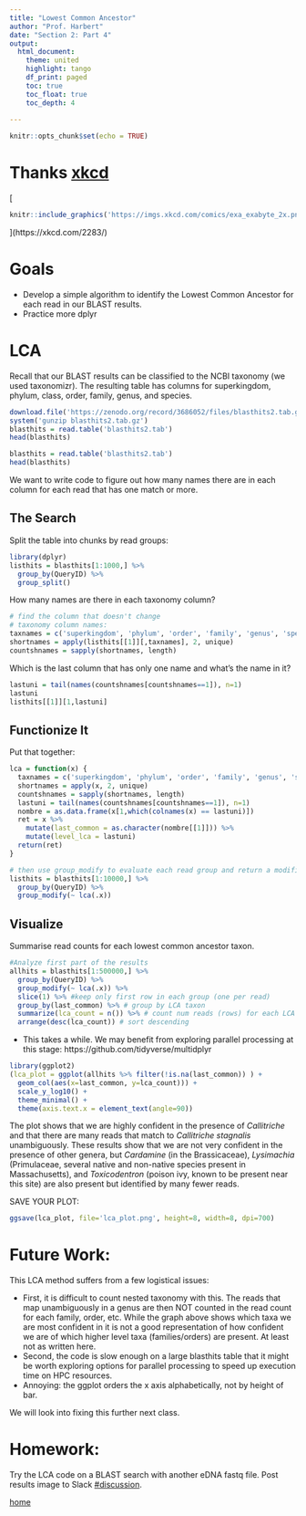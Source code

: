 ```yaml
---
title: "Lowest Common Ancestor"
author: "Prof. Harbert"
date: "Section 2: Part 4"
output: 
  html_document:
    theme: united
    highlight: tango
    df_print: paged
    toc: true
    toc_float: true
    toc_depth: 4
  
---
```



```r
knitr::opts_chunk$set(echo = TRUE)
```


# Thanks [xkcd](https://xkcd.com)
[
```R
knitr::include_graphics('https://imgs.xkcd.com/comics/exa_exabyte_2x.png')
```
](https://xkcd.com/2283/)

# Goals

+ Develop a simple algorithm to identify the Lowest Common Ancestor for each read in our  BLAST results.
+ Practice more dplyr

# LCA {.tabset .tabset-fade .tabset-pills}

Recall that our BLAST results can be classified to the NCBI taxonomy (we used taxonomizr). The resulting table has columns for superkingdom, phylum, class, order, family, genus, and species.

```R
download.file('https://zenodo.org/record/3686052/files/blasthits2.tab.gz?download=1',overwrite=T, destfile = 'blasthits2.tab.gz')
system('gunzip blasthits2.tab.gz')
blasthits = read.table('blasthits2.tab')
head(blasthits)
```

```R
blasthits = read.table('blasthits2.tab')
head(blasthits)
```

We want to write code to figure out how many names there are in each column for each read that has one match or more.

## The Search 

Split the table into chunks by read groups:

```R
library(dplyr)
listhits = blasthits[1:1000,] %>%
  group_by(QueryID) %>% 
  group_split()
```

How many names are there in each taxonomy column?

```R
# find the column that doesn't change
# taxonomy column names:
taxnames = c('superkingdom', 'phylum', 'order', 'family', 'genus', 'species')
shortnames = apply(listhits[[1]][,taxnames], 2, unique)
countshnames = sapply(shortnames, length)
```

Which is the last column that has only one name and what's the name in it?

```R
lastuni = tail(names(countshnames[countshnames==1]), n=1)
lastuni
listhits[[1]][1,lastuni]
```

## Functionize It

Put that together:

```R
lca = function(x) {
  taxnames = c('superkingdom', 'phylum', 'order', 'family', 'genus', 'species')
  shortnames = apply(x, 2, unique)
  countshnames = sapply(shortnames, length)
  lastuni = tail(names(countshnames[countshnames==1]), n=1)
  nombre = as.data.frame(x[1,which(colnames(x) == lastuni)])
  ret = x %>% 
    mutate(last_common = as.character(nombre[[1]])) %>%
    mutate(level_lca = lastuni)
  return(ret)
}

# then use group_modify to evaluate each read group and return a modified section of the table.
listhits = blasthits[1:10000,] %>%
  group_by(QueryID) %>%
  group_modify(~ lca(.x))

```

## Visualize

Summarise read counts for each lowest common ancestor taxon.

```R
#Analyze first part of the results
allhits = blasthits[1:500000,] %>%
  group_by(QueryID) %>%
  group_modify(~ lca(.x)) %>%
  slice(1) %>% #keep only first row in each group (one per read)
  group_by(last_common) %>% # group by LCA taxon
  summarize(lca_count = n()) %>% # count num reads (rows) for each LCA
  arrange(desc(lca_count)) # sort descending
```

* This takes a while. We may benefit from exploring parallel processing at this stage: https://github.com/tidyverse/multidplyr

```R
library(ggplot2)
(lca_plot = ggplot(allhits %>% filter(!is.na(last_common)) ) +
  geom_col(aes(x=last_common, y=lca_count))) + 
  scale_y_log10() +
  theme_minimal() +
  theme(axis.text.x = element_text(angle=90))
```


The plot shows that we are highly confident in the presence of *Callitriche* and that there are many reads that match to *Callitriche stagnalis* unambiguously. These results show that we are not very confident in the presence of other genera, but *Cardamine* (in the Brassicaceae), *Lysimachia* (Primulaceae, several native and non-native species present in Massachusetts), and *Toxicodentron* (poison ivy, known to be present near this site) are also present but identified by many fewer reads.

SAVE YOUR PLOT: 

```R
ggsave(lca_plot, file='lca_plot.png', height=8, width=8, dpi=700)
```

# Future Work:

This LCA method suffers from a few logistical issues:

+ First, it is difficult to count nested taxonomy with this. The reads that map unambiguously in a genus are then NOT counted in the read count for each family, order, etc. While the graph above shows which taxa we are most confident in it is not a good representation of how confident we are of which higher level taxa (families/orders) are present. At least not as written here.
+ Second, the code is slow enough on a large blasthits table that it might be worth exploring options for parallel processing to speed up execution time on HPC resources.
+ Annoying: the ggplot orders the x axis alphabetically, not by height of bar.

We will look into fixing this further next class.


# Homework: 

Try the LCA code on a BLAST search with another eDNA fastq file. Post results image to Slack [#discussion](https://bio332applied-4mi2242.slack.com/archives/CS8TRGE0K).

[home](https://bio332.devbioinformatics.org)